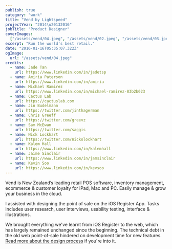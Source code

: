 ```yaml
---
publish: true
category: "work"
title: "Vend by Lightspeed"
projectYear: "2014\u20132016"
jobTitle: "Product Designer"
coverImages:
  ["/assets/vend/04.jpeg", "/assets/vend/02.jpeg", "/assets/vend/03.jpeg"]
excerpt: "Run the world’s best retail."
date: "2016-01-16T05:35:07.322Z"
ogImage:
  url: "/assets/vend/04.jpeg"
credits:
  - name: Jade Tan
    url: https://www.linkedin.com/in/jadetsp
  - name: Amiria Paterson
    url: https://www.linkedin.com/in/amiria
  - name: Michael Ramirez
    url: https://www.linkedin.com/in/michael-ramirez-83b2b623
  - name: Cactus Lab
    url: https://cactuslab.com
  - name: Jin Budelmann
    url: https://twitter.com/jinthagerman
  - name: Chris Greeff
    url: https://twitter.com/greevz
  - name: Sam McEwan
    url: https://twitter.com/saggis
  - name: Nick Lockhart
    url: https://twitter.com/nickolockhart
  - name: Kalem Hall
    url: https://www.linkedin.com/in/kalemhall
  - name: Jaime Sinclair
    url: https://www.linkedin.com/in/jamsinclair
  - name: Kevin Soo
    url: https://www.linkedin.com/in/kevsoo
---
```


<GalleryComposable>
  <ImageWithCaption
    src={"/assets/vend/04.jpeg"}
    caption="Vend Register - Point of Sale built for the iPad."
    span={2}
  />
  <ImageWithCaption
    src={"/assets/vend/01.jpeg"}
    caption="Quick keys on the sell screen make adding products a breeze."
    span={2}
  />
  <ImageWithCaption
    src={"/assets/vend/02.jpeg"}
    caption="Checking out in retail stores is fast & easy with Vend Register."
    span={2}
  />
  <ImageWithCaption
    src={"/assets/vend/03.jpeg"}
    caption="Line item actions, viewing product information and applying on-the-fly discounts."
    span={2}
  />
</GalleryComposable>

<GalleryComposable>
  <ImageWithCaption
    src={"/assets/vend/dribbbleflip.gif"}
    alt="flip"
    caption="Swap user micro interaction, Origami for Quartz Composer"
    span={1}
  />
  <ImageWithCaption
    src={"/assets/vend/openRegister.gif"}
    alt="flip"
    caption="Early explorations for animating the screen sequence when customers open their register in the beginning of the day, Origami for Quartz Composer"
    span={1}
  />
  <ImageWithCaption
    src={"/assets/vend/dragDelete.gif"}
    alt="flip"
    caption="Micro-interaction for deleting quick keys on the iPad Vend Register."
    span={1}
  />
  <ImageWithCaption
    src={"/assets/vend/onboarding.gif"}
    alt="flip"
    caption="Animations for Web Register onboarding wizard with Framer"
    span={1}
  />
  <VideoWithCaption
    src="/assets/vend/vend-quick-keys.mp4"
    caption="Access your most popular products faster, and create an intuitive interface using our custom Quick Keys. You can now access folders from the sell screen that hold their own Quick Keys within."
    autoplay={false}
    span={1}
  />
  <VideoWithCaption
    src="/assets/vend/vend-speed.mp4"
    caption="We reimagined the checkout process to save swipes, touches and keypad taps. Quicker sales mean more time making customers happy."
    autoplay={false}
    span={1}
  />
</GalleryComposable>

Vend is New Zealand’s leading retail POS software, inventory management, ecommerce & customer loyalty for iPad, Mac and PC. Easily manage & grow your business in the cloud.

I assisted with designing the point of sale on the iOS Register App. Tasks includes user research, user interviews, usability testing, interface & illustrations.

We brought everything we've learnt from iOS Register to the web, which has largely remained unchanged since the beginning. The technical debt in the old web point-of-sale hindered on development time for new features. [Read more about the design process](https://medium.com/we-build-vend/the-inside-scoop-designing-vend-s-new-point-of-sale-3e392f12955) if you're into it.
